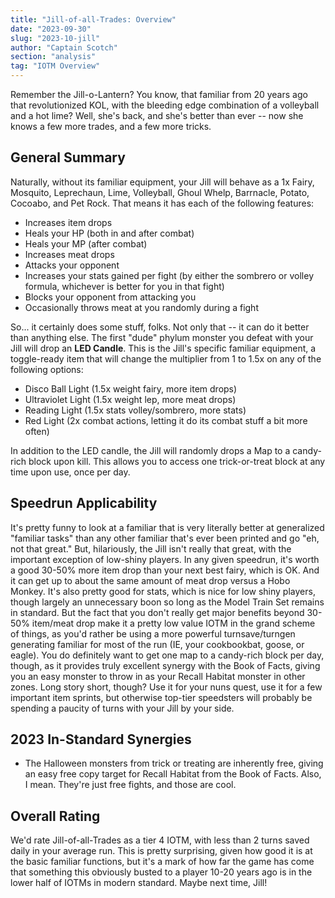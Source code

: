 ```yaml
---
title: "Jill-of-all-Trades: Overview"
date: "2023-09-30"
slug: "2023-10-jill"
author: "Captain Scotch"
section: "analysis"
tag: "IOTM Overview"
---
```

Remember the Jill-o-Lantern? You know, that familiar from 20 years ago that revolutionized KOL, with the bleeding edge combination of a volleyball and a hot lime? Well, she's back, and she's better than ever -- now she knows a few more trades, and a few more tricks.

## General Summary

Naturally, without its familiar equipment, your Jill will behave as a 1x Fairy, Mosquito, Leprechaun, Lime, Volleyball, Ghoul Whelp, Barrnacle, Potato, Cocoabo, and Pet Rock. That means it has each of the following features:

- Increases item drops
- Heals your HP (both in and after combat)
- Heals your MP (after combat)
- Increases meat drops
- Attacks your opponent
- Increases your stats gained per fight (by either the sombrero or volley formula, whichever is better for you in that fight)
- Blocks your opponent from attacking you
- Occasionally throws meat at you randomly during a fight

So... it certainly does some stuff, folks. Not only that -- it can do it better than anything else. The first "dude" phylum monster you defeat with your Jill will drop an **LED Candle**. This is the Jill's specific familiar equipment, a toggle-ready item that will change the multiplier from 1 to 1.5x on any of the following options:

- Disco Ball Light (1.5x weight fairy, more item drops)
- Ultraviolet Light (1.5x weight lep, more meat drops)
- Reading Light (1.5x stats volley/sombrero, more stats)
- Red Light (2x combat actions, letting it do its combat stuff a bit more often)

In addition to the LED candle, the Jill will randomly drops a Map to a candy-rich block upon kill. This allows you to access one trick-or-treat block at any time upon use, once per day.

## Speedrun Applicability

It's pretty funny to look at a familiar that is very literally better at generalized "familiar tasks" than any other familiar that's ever been printed and go "eh, not that great." But, hilariously, the Jill isn't really that great, with the important exception of low-shiny players. In any given speedrun, it's worth a good 30-50% more item drop than your next best fairy, which is OK. And it can get up to about the same amount of meat drop versus a Hobo Monkey. It's also pretty good for stats, which is nice for low shiny players, though largely an unnecessary boon so long as the Model Train Set remains in standard. But the fact that you don't really get major benefits beyond 30-50% item/meat drop make it a pretty low value IOTM in the grand scheme of things, as you'd rather be using a more powerful turnsave/turngen generating familiar for most of the run (IE, your cookbookbat, goose, or eagle). You do definitely want to get one map to a candy-rich block per day, though, as it provides truly excellent synergy with the Book of Facts, giving you an easy monster to throw in as your Recall Habitat monster in other zones. Long story short, though? Use it for your nuns quest, use it for a few important item sprints, but otherwise top-tier speedsters will probably be spending a paucity of turns with your Jill by your side.

## 2023 In-Standard Synergies

- The Halloween monsters from trick or treating are inherently free, giving an easy free copy target for Recall Habitat from the Book of Facts. Also, I mean. They're just free fights, and those are cool.

## Overall Rating

We'd rate Jill-of-all-Trades as a tier 4 IOTM, with less than 2 turns saved daily in your average run. This is pretty surprising, given how good it is at the basic familiar functions, but it's a mark of how far the game has come that something this obviously busted to a player 10-20 years ago is in the lower half of IOTMs in modern standard. Maybe next time, Jill! 